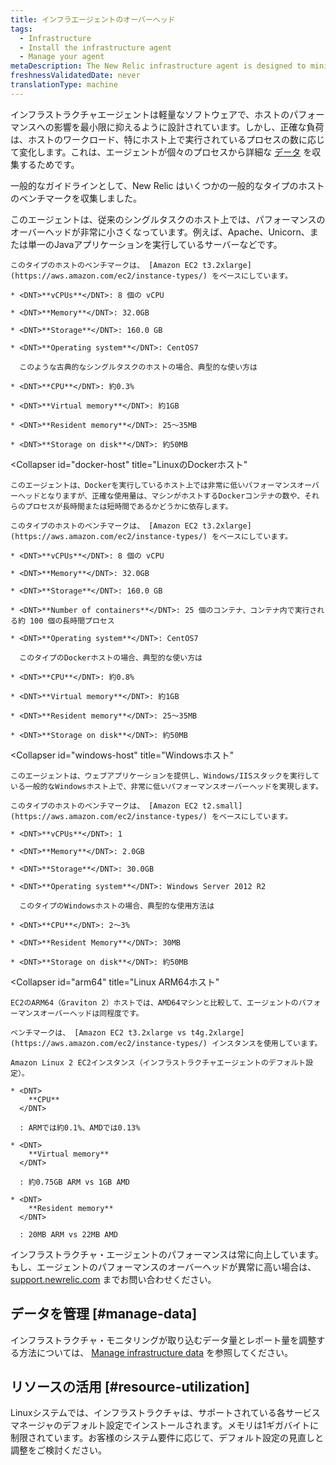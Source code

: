 ```yaml
---
title: インフラエージェントのオーバーヘッド
tags:
  - Infrastructure
  - Install the infrastructure agent
  - Manage your agent
metaDescription: The New Relic infrastructure agent is designed to minimize its performance impact. This document outlines resource usage for common scenarios.
freshnessValidatedDate: never
translationType: machine
---
```


インフラストラクチャエージェントは軽量なソフトウェアで、ホストのパフォーマンスへの影響を最小限に抑えるように設計されています。しかし、正確な負荷は、ホストのワークロード、特にホスト上で実行されているプロセスの数に応じて変化します。これは、エージェントが個々のプロセスから詳細な [データ](/docs/data-analysis/metrics/analyze-your-metrics/data-collection-metric-timeslice-event-data#event-data) を収集するためです。

一般的なガイドラインとして、New Relic はいくつかの一般的なタイプのホストのベンチマークを収集しました。

<CollapserGroup>
  <Collapser
    id="single-task"
    title="Linuxシングルタスクホスト"
  >
    このエージェントは、従来のシングルタスクのホスト上では、パフォーマンスのオーバーヘッドが非常に小さくなっています。例えば、Apache、Unicorn、または単一のJavaアプリケーションを実行しているサーバーなどです。

    このタイプのホストのベンチマークは、 [Amazon EC2 t3.2xlarge](https://aws.amazon.com/ec2/instance-types/) をベースにしています。

    * <DNT>**vCPUs**</DNT>: 8 個の vCPU

    * <DNT>**Memory**</DNT>: 32.0GB

    * <DNT>**Storage**</DNT>: 160.0 GB

    * <DNT>**Operating system**</DNT>: CentOS7

      このような古典的なシングルタスクのホストの場合、典型的な使い方は

    * <DNT>**CPU**</DNT>: 約0.3%

    * <DNT>**Virtual memory**</DNT>: 約1GB

    * <DNT>**Resident memory**</DNT>: 25～35MB

    * <DNT>**Storage on disk**</DNT>: 約50MB
  </Collapser>

  <Collapser
    id="docker-host"
    title="LinuxのDockerホスト"
  >
    このエージェントは、Dockerを実行しているホスト上では非常に低いパフォーマンスオーバーヘッドとなりますが、正確な使用量は、マシンがホストするDockerコンテナの数や、それらのプロセスが長時間または短時間であるかどうかに依存します。

    このタイプのホストのベンチマークは、 [Amazon EC2 t3.2xlarge](https://aws.amazon.com/ec2/instance-types/) をベースにしています。

    * <DNT>**vCPUs**</DNT>: 8 個の vCPU

    * <DNT>**Memory**</DNT>: 32.0GB

    * <DNT>**Storage**</DNT>: 160.0 GB

    * <DNT>**Number of containers**</DNT>: 25 個のコンテナ、コンテナ内で実行される約 100 個の長時間プロセス

    * <DNT>**Operating system**</DNT>: CentOS7

      このタイプのDockerホストの場合、典型的な使い方は

    * <DNT>**CPU**</DNT>: 約0.8%

    * <DNT>**Virtual memory**</DNT>: 約1GB

    * <DNT>**Resident memory**</DNT>: 25～35MB

    * <DNT>**Storage on disk**</DNT>: 約50MB
  </Collapser>

  <Collapser
    id="windows-host"
    title="Windowsホスト"
  >
    このエージェントは、ウェブアプリケーションを提供し、Windows/IISスタックを実行している一般的なWindowsホスト上で、非常に低いパフォーマンスオーバーヘッドを実現します。

    このタイプのホストのベンチマークは、 [Amazon EC2 t2.small](https://aws.amazon.com/ec2/instance-types/) をベースにしています。

    * <DNT>**vCPUs**</DNT>: 1

    * <DNT>**Memory**</DNT>: 2.0GB

    * <DNT>**Storage**</DNT>: 30.0GB

    * <DNT>**Operating system**</DNT>: Windows Server 2012 R2

      このタイプのWindowsホストの場合、典型的な使用方法は

    * <DNT>**CPU**</DNT>: 2～3%

    * <DNT>**Resident Memory**</DNT>: 30MB

    * <DNT>**Storage on disk**</DNT>: 約50MB
  </Collapser>

  <Collapser
    id="arm64"
    title="Linux ARM64ホスト"
  >
    EC2のARM64（Graviton 2）ホストでは、AMD64マシンと比較して、エージェントのパフォーマンスオーバーヘッドは同程度です。

    ベンチマークは、 [Amazon EC2 t3.2xlarge vs t4g.2xlarge](https://aws.amazon.com/ec2/instance-types/) インスタンスを使用しています。

    Amazon Linux 2 EC2インスタンス（インフラストラクチャエージェントのデフォルト設定）。

    * <DNT>
        **CPU**
      </DNT>

      : ARMでは約0.1%、AMDでは0.13%

    * <DNT>
        **Virtual memory**
      </DNT>

      : 約0.75GB ARM vs 1GB AMD

    * <DNT>
        **Resident memory**
      </DNT>

      : 20MB ARM vs 22MB AMD
  </Collapser>
</CollapserGroup>

インフラストラクチャ・エージェントのパフォーマンスは常に向上しています。もし、エージェントのパフォーマンスのオーバーヘッドが異常に高い場合は、 [support.newrelic.com](https://support.newrelic.com) までお問い合わせください。

## データを管理 [#manage-data]

インフラストラクチャ・モニタリングが取り込むデータ量とレポート量を調整する方法については、 [Manage infrastructure data](/docs/infrastructure/manage-your-data/data-instrumentation/manage-infrastructure-data-reporting) を参照してください。

## リソースの活用 [#resource-utilization]

Linuxシステムでは、インフラストラクチャは、サポートされている各サービスマネージャのデフォルト設定でインストールされます。メモリは1ギガバイトに制限されています。お客様のシステム要件に応じて、デフォルト設定の見直しと調整をご検討ください。
